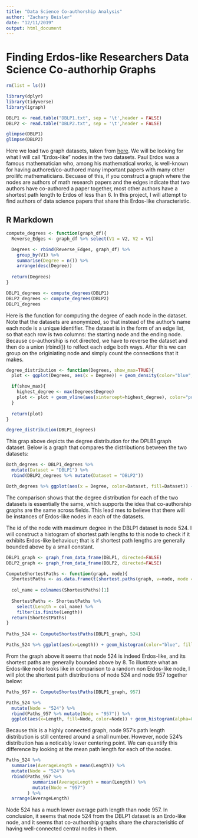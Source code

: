 ```yaml
---
title: "Data Science Co-authorship Analysis"
author: "Zachary Beisler"
date: "12/11/2019"
output: html_document
---
```

# Finding Erdos-like Researchers Data Science Co-authorhip Graphs


```r
rm(list = ls())

library(dplyr)
library(tidyverse)
library(igraph)
```

```r
DBLP1 <- read.table("DBLP1.txt", sep = '\t',header = FALSE)
DBLP2 <- read.table("DBLP2.txt", sep = '\t',header = FALSE)

glimpse(DBLP1)
glimpse(DBLP2)
```

Here we load two graph datasets, taken from [here](https://www.cs.utexas.edu/~xmao/coauthorship). We will be looking for what I will call "Erdos-like" nodes in the two datasets. Paul Erdos was a famous mathematician who, among his mathematical works, is well-known for having authored/co-authored many important papers with many other proilifc mathematicians. Becuase of this, if you construct a graph where the nodes are authors of math research papers and the edges indicate that two authors have co-authored a paper together, most other authors have a shortest path length to Erdos of less than 6. In this project, I will attempt to find authors of data science papers that share this Erdos-like characteristic. 

## R Markdown

```r

compute_degrees <- function(graph_df){
  Reverse_Edges <- graph_df %>% select(V1 = V2, V2 = V1)

  Degrees <- rbind(Reverse_Edges, graph_df) %>% 
    group_by(V1) %>% 
    summarise(Degree = n()) %>%
    arrange(desc(Degree))
  
  return(Degrees)
}

DBLP1_degrees <- compute_degrees(DBLP1)
DBLP2_degrees <- compute_degrees(DBLP2)
DBLP1_degrees
```
Here is the function for computing the degree of each node in the dataset. Note that the datasets are anonymized, so that instead of the author's name each node is a unique identifier. The dataset is in the form of an edge list, so that each row is two columns: the starting node and the ending node. Because co-authorship is not directed, we have to reverse the dataset and then do a union (rbind()) to relfect each edge both ways. After this we can group on the originiating node and simply count the connections that it makes.

```r
degree_distribution <- function(Degrees, show_max=TRUE){
  plot <- ggplot(Degrees, aes(x = Degree)) + geom_density(color="blue", fill="blue", alpha=0.6) + ggtitle("Degree Distribution") + ylab("Density")

  if(show_max){
    highest_degree <- max(Degrees$Degree)
    plot <- plot + geom_vline(aes(xintercept=highest_degree), color="purple") + geom_text(aes(x=highest_degree - 50, y=0.12, label=paste("Maximum Degree: ", as.character(highest_degree))), color="purple")
  }
  
  return(plot)
}

degree_distribution(DBLP1_degrees)
```

This grap above depicts the degree distribution for the DPLB1 graph dataset. Below is a graph that compares the distributions between the two datasets:

```r
Both_degrees <- DBLP1_degrees %>% 
  mutate(Dataset = "DBLP1") %>% 
  rbind(DBLP2_degrees %>% mutate(Dataset = "DBLP2"))

Both_degrees %>% ggplot(aes(x = Degree, color=Dataset, fill=Dataset)) + facet_grid(cols=vars(Dataset)) + geom_density(alpha=0.2) + ggtitle("Degree Distribution Comparison") + ylab("Density")

```

The comparison shows that the degree distribution for each of the two datasets is essentially the same, which supports the idea that co-authorship graphs are the same across fields. This lead mes to believe that there will be instances of Erdos-like nodes in each of the datasets.

The id of the node with maximum degree in the DBLP1 dataset is node 524. I will construct a histogram of shortest path lengths to this node to check if it exhibits Erdos-like behaviour; that is if shortest path lengths are generally bounded above by a small constant.

```r
DBLP1_graph <- graph_from_data_frame(DBLP1, directed=FALSE)
DBLP2_graph <- graph_from_data_frame(DBLP2, directed=FALSE)

ComputeShortestPaths <- function(graph, node){
  ShortestPaths <- as.data.frame(t(shortest.paths(graph, v=node, mode = "in")))
  
  col_name = colnames(ShortestPaths)[1]
  
  ShortestPaths <- ShortestPaths %>%
    select(Length = col_name) %>%
    filter(is.finite(Length))
  return(ShortestPaths)
}
  
Paths_524 <- ComputeShortestPaths(DBLP1_graph, 524)

Paths_524 %>% ggplot(aes(x=Length)) + geom_histogram(color="blue", fill="blue", alpha=0.6, binwidth=1) + ggtitle("Histogram of Shortest Path Length to Node 524") + ylab("Count")
```

From the graph above it seems that node 524 is indeed Erdos-like, and its shortest paths are generally bounded above by 8. To illustrate what an Erdos-like node looks like in comparison to a random non Erdos-like node, I will plot the shortest path distributions of node 524 and node 957 together below:

```r
Paths_957 <- ComputeShortestPaths(DBLP1_graph, 957)

Paths_524 %>% 
  mutate(Node = "524") %>%
  rbind(Paths_957 %>% mutate(Node = "957")) %>%
  ggplot(aes(x=Length, fill=Node, color=Node)) + geom_histogram(alpha=0.6, binwidth=1) + ggtitle("Comparison of Shortest Path Histograms") + ylab("Count")

```

Because this is a highly connected graph, node 957's path length distribution is still centered around a small number. However, node 524's distribution has a noticably lower centering point. We can quantify this difference by looking at the mean path length for each of the nodes.

```r
Paths_524 %>% 
  summarise(AverageLength = mean(Length)) %>%
  mutate(Node = "524") %>%
  rbind(Paths_957 %>%
          summarise(AverageLength = mean(Length)) %>%
          mutate(Node = "957")
        ) %>%
  arrange(AverageLength)

```

Node 524 has a much lower average path length than node 957. In conclusion, it seems that node 524 from the DBLP1 dataset is an Erdo-like node, and it seems that co-authorship graphs share the characterisitic of having well-connected central nodes in them.
